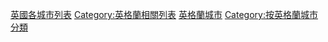 [[Category:英國各城市列表|]]
[[Category:英格蘭相關列表|Category:英格蘭相關列表]]
[[Category:英格蘭城市|]]
[[Category:按英格蘭城市分類|Category:按英格蘭城市分類]]